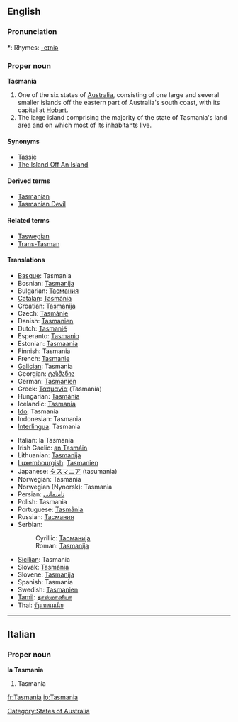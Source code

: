 ==English==
{{wikipedia|Tasmania}}

===Pronunciation===
*: Rhymes: [[Rhymes:English:-eɪniə|-eɪniə]]

===Proper noun===
'''Tasmania'''

# One of the six states of [[Australia]], consisting of one large and several smaller islands off the eastern part of Australia's south coast, with its capital at [[Hobart]].
# The large island comprising the majority of the state of Tasmania's land area and on which most of its inhabitants live.

====Synonyms====
* [[Tassie]] {{italbrac|colloquial}}
* [[The Island Off An Island]] {{italbrac|colloquial}}

====Derived terms====
* [[Tasmanian]]
* [[Tasmanian Devil]]

====Related terms====
* [[Taswegian]] {{italbrac|colloquial}}
* [[Trans-Tasman]] {{italbrac|colloquial}}

====Translations====
{{top}}
* [[Basque]]: Tasmania
* Bosnian: [[Tasmanija]]
* Bulgarian: [[Тасмания]]
* [[Catalan]]: [[Tasmània]]
* Croatian: [[Tasmanija]]
* Czech: [[Tasmánie]]
* Danish: [[Tasmanien]]
* Dutch: [[Tasmanië]]
* Esperanto: [[Tasmanio]]
* Estonian: [[Tasmaania]]
* Finnish: Tasmania
* French: [[Tasmanie]] {{f}}
* [[Galician]]: Tasmania
* Georgian: [[ტასმანია]]
* German: [[Tasmanien]]
* Greek: [[Τασμανία]] (Tasmanía)
* Hungarian: [[Tasmánia]]
* Icelandic: [[Tasmanía]]
* [[Ido]]: Tasmania
* Indonesian: Tasmania
* [[Interlingua]]: Tasmania
{{trans-mid}}
* Italian: la Tasmania {{f}}
* Irish Gaelic: [[an Tasmáin]]
* Lithuanian: [[Tasmanija]]
* [[Luxembourgish]]: [[Tasmanien]]
* Japanese: [[タスマニア]] (tasumania)
* Norwegian: Tasmania
* Norwegian (Nynorsk): Tasmania
* Persian: [[تاسمانی]]
* Polish: Tasmania
* Portuguese: [[Tasmânia]]
* Russian: [[Тасмания]]
* Serbian:
*: Cyrillic: [[Тасманија]] {{f}}
*: Roman: [[Tasmanija]] {{f}}
* [[Sicilian]]: Tasmania
* Slovak: [[Tasmánia]]
* Slovene: [[Tasmanija]]
* Spanish: Tasmania
* Swedish: [[Tasmanien]]
* [[Tamil]]: [[தாஸ்மானியா]]
* Thai: [[รัฐแทสเมเนีย]]
{{bottom}}

[[Category:States of Australia]]

----

==Italian==

===Proper noun===
'''la Tasmania'''

# Tasmania

[[fr:Tasmania]]
[[io:Tasmania]]